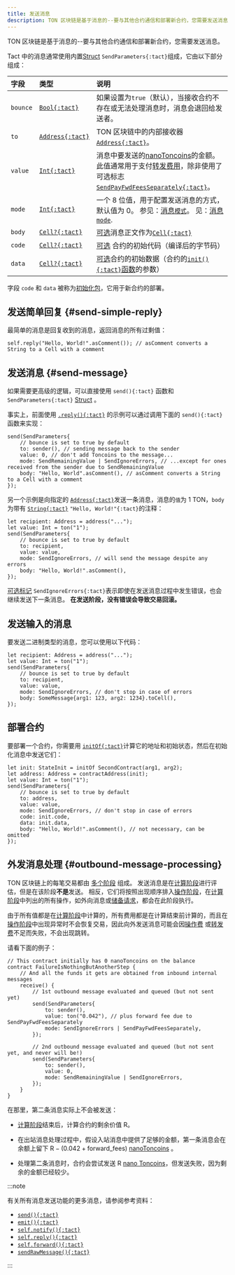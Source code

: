 ```yaml
---
title: 发送消息
description: TON 区块链是基于消息的--要与其他合约通信和部署新合约，您需要发送消息。
---
```


TON 区块链是基于消息的--要与其他合约通信和部署新合约，您需要发送消息。

Tact 中的消息通常使用内置[Struct](/zh-cn/book/structs-and-messages#structs) `SendParameters{:tact}`组成，它由以下部分组成：

| 字段       | 类型                     | 说明                                                                                                                                  |
| :------- | :--------------------- | :---------------------------------------------------------------------------------------------------------------------------------- |
| `bounce` | [`Bool{:tact}`][p]     | 如果设置为`true`（默认），当接收合约不存在或无法处理消息时，消息会退回给发送者。                                                                                         |
| `to`     | [`Address{:tact}`][p]  | TON 区块链中的内部接收器 [`Address{:tact}`][p]。                                                                                               |
| `value`  | [`Int{:tact}`][int]    | 消息中要发送的[nanoToncoins][nano]的金额。 此值通常用于支付[转发费用][fwdfee]，除非使用了可选标志[`SendPayFwdFeesSeparately{:tact}`](/zh-cn/book/message-mode#optional-flags)。 |
| `mode`   | [`Int{:tact}`][int]    | 一个 8 位值，用于配置发送消息的方式，默认值为 $0$。 参见：[消息`模式`](/zh-cn/book/message-mode)。 见：[消息`mode`](/zh-cn/book/message-mode).                                    |
| `body`   | [`Cell?{:tact}`][cell] | [可选][opt]消息正文作为[`Cell{:tact}`][cell]                                                                                                |
| `code`   | [`Cell?{:tact}`][cell] | [可选][opt] 合约的初始代码（编译后的字节码）                                                                                                          |
| `data`   | [`Cell?{:tact}`][cell] | [可选][opt]合约的初始数据（合约的[`init(){:tact}`函数](/zh-cn/book/contracts#init-function)的参数）                                                          |

字段 `code` 和 `data` 被称为[初始化包](/zh-cn/book/expressions#initof)，它用于新合约的部署。

## 发送简单回复 {#send-simple-reply}

最简单的消息是回复收到的消息，返回消息的所有过剩值：

```tact
self.reply("Hello, World!".asComment()); // asComment converts a String to a Cell with a comment
```

## 发送消息 {#send-message}

如果需要更高级的逻辑，可以直接使用 `send(){:tact}` 函数和 `SendParameters{:tact}` [Struct](/zh-cn/book/structs-and-messages#structs) 。

事实上，前面使用 [`.reply(){:tact}`](#send-simple-reply) 的示例可以通过调用下面的 `send(){:tact}` 函数来实现：

```tact
send(SendParameters{
    // bounce is set to true by default
    to: sender(), // sending message back to the sender
    value: 0, // don't add Toncoins to the message...
    mode: SendRemainingValue | SendIgnoreErrors, // ...except for ones received from the sender due to SendRemainingValue
    body: "Hello, World".asComment(), // asComment converts a String to a Cell with a comment
});
```

另一个示例是向指定的 [`Address{:tact}`][p]发送一条消息，消息的`值`为 $1$ TON，`body`为带有 [`String{:tact}`][p] `"Hello, World!"{:tact}`的注释：

```tact
let recipient: Address = address("...");
let value: Int = ton("1");
send(SendParameters{
    // bounce is set to true by default
    to: recipient,
    value: value,
    mode: SendIgnoreErrors, // will send the message despite any errors
    body: "Hello, World!".asComment(),
});
```

[可选标记](/zh-cn/book/message-mode#optional-flags) `SendIgnoreErrors{:tact}`表示即使在发送消息过程中发生错误，也会继续发送下一条消息。 **在发送阶段，没有错误会导致交易回滚。**

## 发送输入的消息

要发送二进制类型的消息，您可以使用以下代码：

```tact
let recipient: Address = address("...");
let value: Int = ton("1");
send(SendParameters{
    // bounce is set to true by default
    to: recipient,
    value: value,
    mode: SendIgnoreErrors, // don't stop in case of errors
    body: SomeMessage{arg1: 123, arg2: 1234}.toCell(),
});
```

## 部署合约

要部署一个合约，你需要用 [`initOf{:tact}`](/zh-cn/book/expressions#initof)计算它的地址和初始状态，然后在初始化消息中发送它们：

```tact
let init: StateInit = initOf SecondContract(arg1, arg2);
let address: Address = contractAddress(init);
let value: Int = ton("1");
send(SendParameters{
    // bounce is set to true by default
    to: address,
    value: value,
    mode: SendIgnoreErrors, // don't stop in case of errors
    code: init.code,
    data: init.data,
    body: "Hello, World!".asComment(), // not necessary, can be omitted
});
```

## 外发消息处理 {#outbound-message-processing}

TON 区块链上的每笔交易都由 [多个阶段][phases] 组成。 发送消息是在[计算阶段][compute]进行评估，但是在该阶段**不是**发送。 相反，它们将按照出现顺序排入[操作阶段][phases]，在[计算阶段][compute]中列出的所有操作，如外向消息或[储备请求](/zh-cn/ref/core-contextstate#nativereserve)，都会在此阶段执行。

由于所有值都是在[计算阶段][compute]中计算的，所有费用都是在计算结束前计算的，而且在[操作阶段][phases]中出现异常时不会恢复交易，因此向外发送消息可能会因[操作费](https://docs.ton.org/develop/howto/fees-low-level#action-fee) 或[转发费][fwdfee]不足而失败，不会出现跳转。

请看下面的例子：

```tact
// This contract initially has 0 nanoToncoins on the balance
contract FailureIsNothingButAnotherStep {
    // And all the funds it gets are obtained from inbound internal messages
    receive() {
        // 1st outbound message evaluated and queued (but not sent yet)
        send(SendParameters{
            to: sender(),
            value: ton("0.042"), // plus forward fee due to SendPayFwdFeesSeparately
            mode: SendIgnoreErrors | SendPayFwdFeesSeparately,
        });

        // 2nd outbound message evaluated and queued (but not sent yet, and never will be!)
        send(SendParameters{
            to: sender(),
            value: 0,
            mode: SendRemainingValue | SendIgnoreErrors,
        });
    }
}
```

在那里，第二条消息实际上不会被发送：

- [计算阶段][compute]结束后，计算合约的剩余价值 $\mathrm{R}$。

- 在出站消息处理过程中，假设入站消息中提供了足够的金额，第一条消息会在余额上留下 $\mathrm{R} - (0.042 + \mathrm{forward\_fees})$ [nanoToncoins](/zh-cn/book/integers#nanotoncoin) 。

- 处理第二条消息时，合约会尝试发送 $\mathrm{R}$ [nano Toncoins](/zh-cn/book/integers#nanotoncoin)，但发送失败，因为剩余的金额已经较少。

:::note

  有关所有消息发送功能的更多消息，请参阅参考资料：

- [`send(){:tact}`](/zh-cn/ref/core-send#send)
- [`emit(){:tact}`](/zh-cn/ref/core-send#emit)
- [`self.notify(){:tact}`](/zh-cn/ref/core-base#self-notify)
- [`self.reply(){:tact}`](/zh-cn/ref/core-base#self-reply)
- [`self.forward(){:tact}`](/zh-cn/ref/core-base#self-forward)
- [`sendRawMessage(){:tact}`](/zh-cn/ref/core-send#sendrawmessage)

:::

[p]: /zh-cn/book/types#primitive-types
[int]: /zh-cn/book/integers
[cell]: /zh-cn/book/cells#cells
[opt]: /zh-cn/book/optionals
[phases]: https://docs.ton.org/learn/tvm-instructions/tvm-overview#transactions-and-phasesC
[compute]: https://docs.ton.org/learn/tvm-instructions/tvm-overview#compute-phase
[nano]: /zh-cn/book/integers#nanotoncoin
[fwdfee]: https://docs.ton.org/develop/howto/fees-low-level#forward-fees
